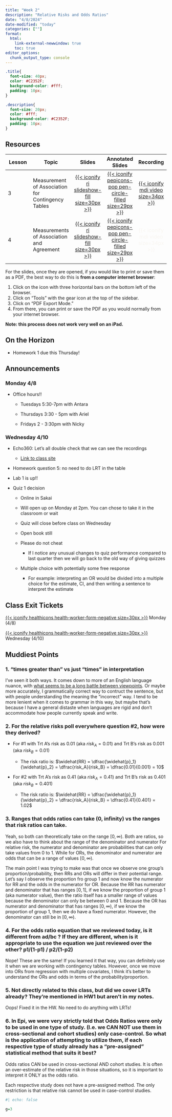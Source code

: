 ```yaml
---
title: "Week 2"
description: "Relative Risks and Odds Ratios"
date: "4/8/2024"
date-modified: "today"
categories: [""]
format: 
  html:
    link-external-newwindow: true
    toc: true
editor_options: 
  chunk_output_type: console
---
```


```css
.title{
  font-size: 40px;
  color: #C2352F;
  background-color: #fff;
  padding: 10px;
}

.description{
  font-size: 20px;
  color: #fff;
  background-color: #C2352F;
  padding: 10px;
}
```

## Resources

| Lesson | Topic                                             |                                                             Slides                                                             |                                                                 Annotated Slides                                                                  |                                                                Recording                                                                 |
|---------------|---------------|:-------------:|:-------------:|:-------------:|
| 3      | Measurement of Association for Contingency Tables |    [[{{< iconify ri slideshow-fill size=30px >}}](/lectures/03_Meas_Assoc_CT/03_Meas_Assoc_CT.qmd)]{style="color:#f8f5f0;"}    |    [[{{< iconify pepicons-pop pen-circle-filled size=29px >}}](/lectures/03_Meas_Assoc_CT/03_Meas_Assoc_CT_notes.pdf)]{style="color:#f8f5f0;"}    | [[{{< iconify mdi video size=34px >}}](https://echo360.org/section/1124906b-db5a-43c1-809d-5eadfbba4aad/public)]{style="color:#f8f5f0;"} |
| 4      | Measurements of Association and Agreement         | [[{{< iconify ri slideshow-fill size=30px >}}](/lectures/04_Meas_Assoc_Agree/04_Meas_Assoc_Agree.qmd)]{style="color:#f8f5f0;"} | [[{{< iconify pepicons-pop pen-circle-filled size=29px >}}](/lectures/04_Meas_Assoc_Agree/04_Meas_Assoc_Agree_notes.pdf)]{style="color:#f8f5f0;"} |                                      [{{< iconify mdi video size=34px >}}]{style="color:#f8f5f0;"}                                       |

For the slides, once they are opened, if you would like to print or save them as a PDF, the best way to do this is **from a computer internet browser**:

1.  Click on the icon with three horizontal bars on the bottom left of the browser.
2.  Click on "Tools" with the gear icon at the top of the sidebar.
3.  Click on "PDF Export Mode."
4.  From there, you can print or save the PDF as you would normally from your internet browser.

**Note: this process does not work very well on an iPad.**

## On the Horizon

-   Homework 1 due this Thursday!

## Announcements

### Monday 4/8

-   Office hours!!

    -   Tuesdays 5:30-7pm with Antara

    -   Thursdays 3:30 - 5pm with Ariel

    -   Fridays 2 - 3:30pm with Nicky

### Wednesday 4/10

-   Echo360: Let's all double check that we can see the recordings

    -   [Link to class site](https://echo360.org/section/1124906b-db5a-43c1-809d-5eadfbba4aad/public)

-   Homework question 5: no need to do LRT in the table

-   Lab 1 is up!!

-   Quiz 1 decision

    -   Online in Sakai

    -   Will open up on Monday at 2pm. You can chose to take it in the classroom or wait

    -   Quiz will close before class on Wednesday

    -   Open book still

    -   Please do not cheat

        -   If I notice any unusual changes to quiz performance compared to last quarter then we will go back to the old way of giving quizzes

    -   Multiple choice with potentially some free response

        -   For example: interpreting an OR would be divided into a multiple choice for the estimate, CI, and then writing a sentence to interpret the estimate

## Class Exit Tickets

[[{{< iconify healthicons health-worker-form-negative size=30px >}}](https://forms.office.com/Pages/ResponsePage.aspx?id=V3lz4rj6fk2U9pvWr59xWFMopmPUjRtDiHLswhgacNhUNUpBNjJJSTA0N0s1Q0hXMlkySTREREdRRC4u)]{style="color:#f8f5f0;"} Monday (4/8)

[[{{< iconify healthicons health-worker-form-negative size=30px >}}](https://forms.office.com/Pages/ResponsePage.aspx?id=V3lz4rj6fk2U9pvWr59xWFMopmPUjRtDiHLswhgacNhUN1lDRVlJN0pNNVRMVDJFWUg0Nk9QUDk1Si4u)]{style="color:#f8f5f0;"} Wednesday (4/10)

## Muddiest Points

### 1. "times greater than" vs just "times" in interpretation

I've seen it both ways. It comes down to more of an English language nuance, with [what seems to be a long battle between viewpoints](https://english.stackexchange.com/questions/7894/x-times-as-many-as-or-x-times-more-than). Or maybe more accurately, I grammatically correct way to contruct the sentence, but with people understanding the meaning the "incorrect" way. I tend to be more lenient when it comes to grammar in this way, but maybe that's because I have a general distaste when languages are rigid and don't accommodate how people currently speak and write.

### 2. For the relative risks poll everywhere question #2, how were they derived?

-   For #1 with Trt A's risk as 0.01 (aka $risk_A=0.01$) and Trt B's risk as 0.001 (aka $risk_B=0.01$)

    -   The risk ratio is: $\widehat{RR} = \dfrac{\widehat{p}_1}{\widehat{p}_2} = \dfrac{risk_A}{risk_B} = \dfrac{0.01}{0.001} = 10$

-   For #2 with Trt A's risk as 0.41 (aka $risk_A=0.41$) and Trt B's risk as 0.401 (aka $risk_B=0.401$)

    -   The risk ratio is: $\widehat{RR} = \dfrac{\widehat{p}_1}{\widehat{p}_2} = \dfrac{risk_A}{risk_B} = \dfrac{0.41}{0.401} = 1.02$

### 3. Ranges that odds ratios can take (0, infinity) vs the ranges that risk ratios can take.

Yeah, so both can theoretically take on the range $[0, \infty)$. Both are ratios, so we also have to think about the range of the denominator and numerator For relative risk, the numerator and denominator are probabilities that can only take values from 0 to 1. While for ORs, the denominator and numerator are odds that can be a range of values $[0, \infty)$.

The main point I was trying to make was that once we observe one group's proportion/probability, then RRs and ORs will differ in their potential range. Let's say I observe the proportion fro group 1 and now know the numerator for RR and the odds in the numerator for OR. Because the RR has numerator and denominator that has ranges $[0, 1]$, if we know the proportion of group 1 (aka numerator value), then the ratio itself has a smaller range of values because the denominator can only be between 0 and 1. Because the OR has numerator and denominator that has ranges $[0, \infty)$, if we know the proportion of group 1, then we do have a fixed numerator. However, the denominator can still be in $[0, \infty)$.

### 4. For the odds ratio equation that we reviewed today, is it different from ad/bc ? If they are different, when is it appropriate to use the equation we just reviewed over the other? p1/(1-p1) / p2/(1-p2)

Nope! These are the same! If you learned it that way, you can definitely use it when we are working with contingency tables. However, once we move into ORs from regression with multiple covariates, I think it's better to understand the ORs and odds in terms of the probability/proportion.

### 5. Not directly related to this class, but did we cover LRTs already? They're mentioned in HW1 but aren't in my notes.

Oops! Fixed it in the HW. No need to do anything with LRTs!

### 6. In Epi, we were very strictly told that Odds Ratios were only to be used in one type of study. (I.e. we CAN NOT use them in cross-sectional and cohort studies) only case-control. So what is the application of attempting to utilize them, if each respective type of study already has a "pre-assigned" statistical method that suits it best?

Odds ratios CAN be used in cross-sectional AND cohort studies. It is often an over-estimate of the relative risk in those situations, so it is important to interpret it ONLY as the odds ratio.

Each respective study does not have a pre-assigned method. The only restriction is that relative risk cannot be used in case-control studies.

```r
#| echo: false

g=3
```

